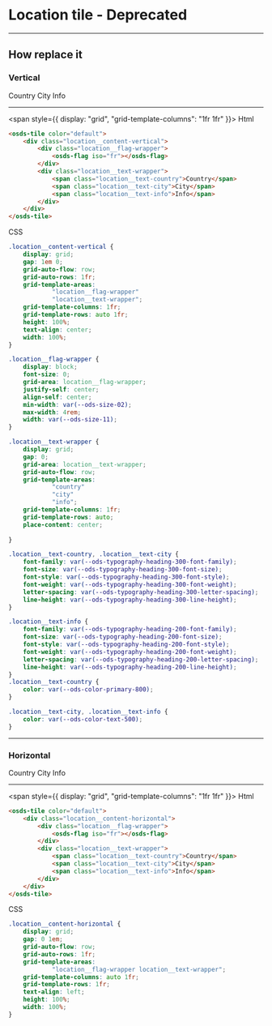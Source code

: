 
<Meta title="UI Components/Tile/Location Tile Deprecated [atom]/Remplacement" />

# Location tile - Deprecated
----

## How replace it

### Vertical

<osds-tile color="default">
    <div class="location__content-vertical">
        <div class="location__flag-wrapper">
            <osds-flag iso="fr"></osds-flag>
        </div>
        <div class="location__text-wrapper">
            <span class="location__text-country">Country</span>
            <span class="location__text-city">City</span>
            <span class="location__text-info">Info</span>
        </div>
    </div>
</osds-tile>

----

<span style={{ display: "grid", "grid-template-columns": "1fr 1fr" }}>
  <span>Html

```html 
<osds-tile color="default">
    <div class="location__content-vertical">
        <div class="location__flag-wrapper">
            <osds-flag iso="fr"></osds-flag>
        </div>
        <div class="location__text-wrapper">
            <span class="location__text-country">Country</span>
            <span class="location__text-city">City</span>
            <span class="location__text-info">Info</span>
        </div>
    </div>
</osds-tile>
```

  </span>
  <span>
    CSS

```css 
.location__content-vertical {
    display: grid;
    gap: 1em 0;
    grid-auto-flow: row;
    grid-auto-rows: 1fr;
    grid-template-areas:
            "location__flag-wrapper"
            "location__text-wrapper";
    grid-template-columns: 1fr;
    grid-template-rows: auto 1fr;
    height: 100%;
    text-align: center;
    width: 100%;
}

.location__flag-wrapper {
    display: block;
    font-size: 0;
    grid-area: location__flag-wrapper;
    justify-self: center;
    align-self: center;
    min-width: var(--ods-size-02);
    max-width: 4rem;
    width: var(--ods-size-11);
}

.location__text-wrapper {
    display: grid;
    gap: 0;
    grid-area: location__text-wrapper;
    grid-auto-flow: row;
    grid-template-areas:
            "country"
            "city"
            "info";
    grid-template-columns: 1fr;
    grid-template-rows: auto;
    place-content: center;
    
}

.location__text-country, .location__text-city {
    font-family: var(--ods-typography-heading-300-font-family);
    font-size: var(--ods-typography-heading-300-font-size);
    font-style: var(--ods-typography-heading-300-font-style);
    font-weight: var(--ods-typography-heading-300-font-weight);
    letter-spacing: var(--ods-typography-heading-300-letter-spacing);
    line-height: var(--ods-typography-heading-300-line-height);
}

.location__text-info {
    font-family: var(--ods-typography-heading-200-font-family);
    font-size: var(--ods-typography-heading-200-font-size);
    font-style: var(--ods-typography-heading-200-font-style);
    font-weight: var(--ods-typography-heading-200-font-weight);
    letter-spacing: var(--ods-typography-heading-200-letter-spacing);
    line-height: var(--ods-typography-heading-200-line-height);
}
.location__text-country {
    color: var(--ods-color-primary-800);
}

.location__text-city, .location__text-info {
    color: var(--ods-color-text-500);
}

```

  </span>
</span>

--- 

### Horizontal

<osds-tile color="default">
    <div class="location__content-horizontal">
        <div class="location__flag-wrapper">
            <osds-flag iso="fr"></osds-flag>
        </div>
        <div class="location__text-wrapper">
            <span class="location__text-country">Country</span>
            <span class="location__text-city">City</span>
            <span class="location__text-info">Info</span>
        </div>
    </div>
</osds-tile>

--- 

<span style={{ display: "grid", "grid-template-columns": "1fr 1fr" }}>
  <span>Html

```html 
<osds-tile color="default">
    <div class="location__content-horizontal">
        <div class="location__flag-wrapper">
            <osds-flag iso="fr"></osds-flag>
        </div>
        <div class="location__text-wrapper">
            <span class="location__text-country">Country</span>
            <span class="location__text-city">City</span>
            <span class="location__text-info">Info</span>
        </div>
    </div>
</osds-tile>
```

  </span>
  <span>
    CSS

```css 
.location__content-horizontal {
    display: grid;
    gap: 0 1em;    
    grid-auto-flow: row;
    grid-auto-rows: 1fr;
    grid-template-areas:
            "location__flag-wrapper location__text-wrapper";
    grid-template-columns: auto 1fr;
    grid-template-rows: 1fr;
    text-align: left;
    height: 100%;
    width: 100%;
}
```

  </span>
</span>